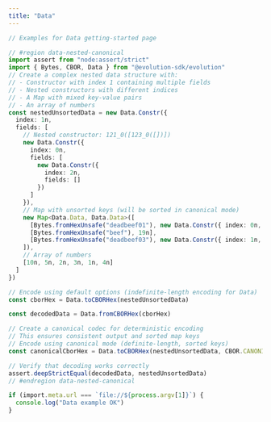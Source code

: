 ```yaml
---
title: "Data"
---
```


```typescript
// Examples for Data getting-started page

// #region data-nested-canonical
import assert from "node:assert/strict"
import { Bytes, CBOR, Data } from "@evolution-sdk/evolution"
// Create a complex nested data structure with:
// - Constructor with index 1 containing multiple fields
// - Nested constructors with different indices
// - A Map with mixed key-value pairs
// - An array of numbers
const nestedUnsortedData = new Data.Constr({
  index: 1n,
  fields: [
    // Nested constructor: 121_0([123_0([])])
    new Data.Constr({
      index: 0n,
      fields: [
        new Data.Constr({
          index: 2n,
          fields: []
        })
      ]
    }),
    // Map with unsorted keys (will be sorted in canonical mode)
    new Map<Data.Data, Data.Data>([
      [Bytes.fromHexUnsafe("deadbeef01"), new Data.Constr({ index: 0n, fields: [] })],
      [Bytes.fromHexUnsafe("beef"), 19n],
      [Bytes.fromHexUnsafe("deadbeef03"), new Data.Constr({ index: 1n, fields: [] })]
    ]),
    // Array of numbers
    [10n, 5n, 2n, 3n, 1n, 4n]
  ]
})

// Encode using default options (indefinite-length encoding for Data)
const cborHex = Data.toCBORHex(nestedUnsortedData)

const decodedData = Data.fromCBORHex(cborHex)

// Create a canonical codec for deterministic encoding
// This ensures consistent output and sorted map keys
// Encode using canonical mode (definite-length, sorted keys)
const canonicalCborHex = Data.toCBORHex(nestedUnsortedData, CBOR.CANONICAL_OPTIONS)

// Verify that decoding works correctly
assert.deepStrictEqual(decodedData, nestedUnsortedData)
// #endregion data-nested-canonical

if (import.meta.url === `file://${process.argv[1]}`) {
  console.log("Data example OK")
}
```
